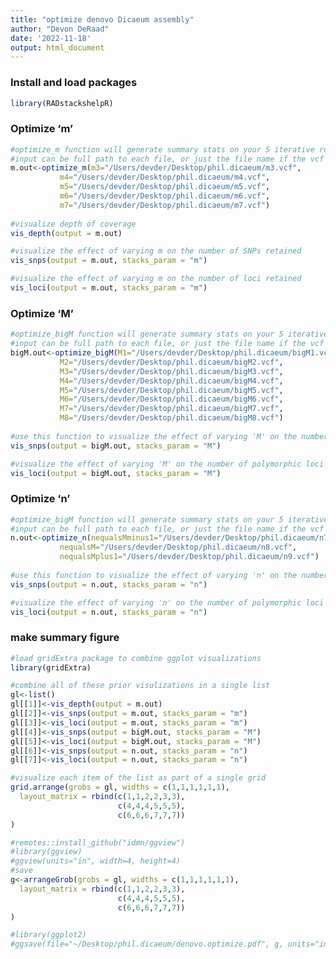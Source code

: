 ```yaml
---
title: "optimize denovo Dicaeum assembly"
author: "Devon DeRaad"
date: '2022-11-18'
output: html_document
---
```


### Install and load packages
```r
library(RADstackshelpR)
```

### Optimize 'm'
```r
#optimize_m function will generate summary stats on your 5 iterative runs
#input can be full path to each file, or just the file name if the vcf files are in your working directory
m.out<-optimize_m(m3="/Users/devder/Desktop/phil.dicaeum/m3.vcf",
           m4="/Users/devder/Desktop/phil.dicaeum/m4.vcf",
           m5="/Users/devder/Desktop/phil.dicaeum/m5.vcf",
           m6="/Users/devder/Desktop/phil.dicaeum/m6.vcf",
           m7="/Users/devder/Desktop/phil.dicaeum/m7.vcf")
           
#visualize depth of coverage
vis_depth(output = m.out)

#visualize the effect of varying m on the number of SNPs retained
vis_snps(output = m.out, stacks_param = "m")

#visualize the effect of varying m on the number of loci retained
vis_loci(output = m.out, stacks_param = "m")
```


### Optimize 'M'
```r
#optimize_bigM function will generate summary stats on your 5 iterative runs
#input can be full path to each file, or just the file name if the vcf files are in your working directory
bigM.out<-optimize_bigM(M1="/Users/devder/Desktop/phil.dicaeum/bigM1.vcf",
           M2="/Users/devder/Desktop/phil.dicaeum/bigM2.vcf",
           M3="/Users/devder/Desktop/phil.dicaeum/bigM3.vcf",
           M4="/Users/devder/Desktop/phil.dicaeum/bigM4.vcf",
           M5="/Users/devder/Desktop/phil.dicaeum/bigM5.vcf",
           M6="/Users/devder/Desktop/phil.dicaeum/bigM6.vcf",
           M7="/Users/devder/Desktop/phil.dicaeum/bigM7.vcf",
           M8="/Users/devder/Desktop/phil.dicaeum/bigM8.vcf")
           
#use this function to visualize the effect of varying 'M' on the number of SNPs retained
vis_snps(output = bigM.out, stacks_param = "M")

#visualize the effect of varying 'M' on the number of polymorphic loci retained
vis_loci(output = bigM.out, stacks_param = "M")
```

### Optimize 'n'
```r
#optimize_bigM function will generate summary stats on your 5 iterative runs
#input can be full path to each file, or just the file name if the vcf files are in your working directory
n.out<-optimize_n(nequalsMminus1="/Users/devder/Desktop/phil.dicaeum/n7.vcf",
           nequalsM="/Users/devder/Desktop/phil.dicaeum/n8.vcf",
           nequalsMplus1="/Users/devder/Desktop/phil.dicaeum/n9.vcf")
           
#use this function to visualize the effect of varying 'n' on the number of SNPs retained
vis_snps(output = n.out, stacks_param = "n")

#visualize the effect of varying 'n' on the number of polymorphic loci retained
vis_loci(output = n.out, stacks_param = "n")
```

### make summary figure
```r
#load gridExtra package to combine ggplot visualizations
library(gridExtra)

#combine all of these prior visulizations in a single list
gl<-list()
gl[[1]]<-vis_depth(output = m.out)
gl[[2]]<-vis_snps(output = m.out, stacks_param = "m")
gl[[3]]<-vis_loci(output = m.out, stacks_param = "m")
gl[[4]]<-vis_snps(output = bigM.out, stacks_param = "M")
gl[[5]]<-vis_loci(output = bigM.out, stacks_param = "M")
gl[[6]]<-vis_snps(output = n.out, stacks_param = "n")
gl[[7]]<-vis_loci(output = n.out, stacks_param = "n")

#visualize each item of the list as part of a single grid
grid.arrange(grobs = gl, widths = c(1,1,1,1,1,1),
  layout_matrix = rbind(c(1,1,2,2,3,3),
                        c(4,4,4,5,5,5),
                        c(6,6,6,7,7,7))
)

#remotes::install_github("idmn/ggview")
#library(ggview)
#ggview(units="in", width=4, height=4)
#save
g<-arrangeGrob(grobs = gl, widths = c(1,1,1,1,1,1),
  layout_matrix = rbind(c(1,1,2,2,3,3),
                        c(4,4,4,5,5,5),
                        c(6,6,6,7,7,7))
)

#library(ggplot2)
#ggsave(file="~/Desktop/phil.dicaeum/denovo.optimize.pdf", g, units="in",width=8,height=8) #saves g
```

